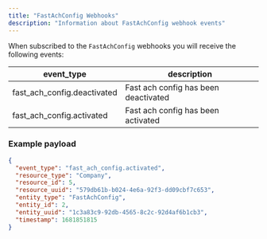 ```yaml
---
title: "FastAchConfig Webhooks"
description: "Information about FastAchConfig webhook events"
---
```

When subscribed to the `FastAchConfig` webhooks you will receive the following events:

| event\_type | description |
| --- | --- |
| fast\_ach\_config.deactivated | Fast ach config has been deactivated |
| fast\_ach\_config.activated | Fast ach config has been activated |

### Example payload

```json
{
  "event_type": "fast_ach_config.activated",
  "resource_type": "Company",
  "resource_id": 5,
  "resource_uuid": "579db61b-b024-4e6a-92f3-dd09cbf7c653",
  "entity_type": "FastAchConfig",
  "entity_id": 2,
  "entity_uuid": "1c3a83c9-92db-4565-8c2c-92d4af6b1cb3",
  "timestamp": 1681851815
}
```

